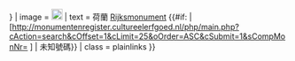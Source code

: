 {{Side box
| metadata=no
| position = {{{2|{{{align|}}}}}}
| image    = [[File:Monumentenbordje 2014.svg|20px|link=]]
| text       = 荷蘭 [[Rijksmonument]] {{#if:{{{1|}}} | [http://monumentenregister.cultureelerfgoed.nl/php/main.php?cAction=search&cOffset=1&cLimit=25&oOrder=ASC&cSubmit=1&sCompMonNr={{{1|}}} {{{1|}}}] | 未知號碼}}
| class      = plainlinks
}}<noinclude>
{{Documentation}}
</noinclude>